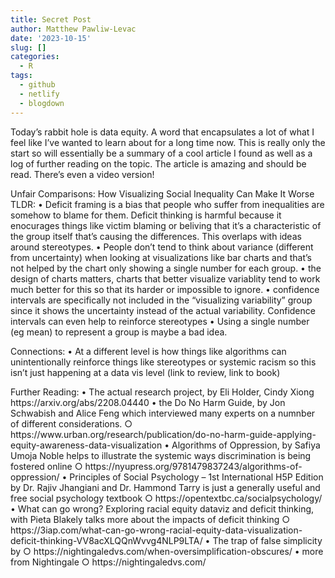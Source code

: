```yaml
---
title: Secret Post
author: Matthew Pawliw-Levac
date: '2023-10-15'
slug: []
categories:
  - R
tags:
  - github
  - netlify
  - blogdown
---
```


 Today's rabbit hole is data equity. A word that encapsulates a lot of what I feel like I've wanted to learn about for a long time now. This is really only the start so will essentially be a summary of a cool article I found as well as a log of further reading on the topic. The article is amazing and should be read. There's even a video version!

Unfair Comparisons: How Visualizing Social Inequality Can Make It Worse TLDR:
	• Deficit framing is a bias that people who suffer from inequalities are somehow to blame for them. Deficit thinking is harmful because it enocurages things like victim blaming or beliving that it’s a characteristic of the group itself that's causing the differences. This overlaps with ideas around stereotypes. 
	• People don't tend to think about variance (different from uncertainty) when looking at visualizations like bar charts and that's not helped by the chart only showing a single number for each group.
	• the design of charts matters, charts that better visualize variablity tend to work much better for this so that its harder or impossible to ignore.
	• confidence intervals are specifically not included in the "visualizing variability" group since it shows the uncertainty instead of the actual variability. Confidence intervals can even help to reinforce stereotypes
	• Using a single number (eg mean) to represent a group is maybe a bad idea. 

Connections:
	• At a different level is how things like algorithms can unintentionally reinforce things like stereotypes or systemic racism so this isn't just happening at a data vis level (link to review, link to book)

Further Reading: 
	• The actual research project, by Eli Holder, Cindy Xiong
https://arxiv.org/abs/2208.04440
	• the Do No Harm Guide, by Jon Schwabish and Alice Feng which interviewed many experts on a numnber of different considerations.
		○ https://www.urban.org/research/publication/do-no-harm-guide-applying-equity-awareness-data-visualization
	•  Algorithms of Oppression, by Safiya Umoja Noble helps to illustrate the systemic ways discrimination is being fostered online
		○ https://nyupress.org/9781479837243/algorithms-of-oppression/
	• Principles of Social Psychology – 1st International H5P Edition by Dr. Rajiv Jhangiani and Dr. Hammond Tarry is just a generally useful and free social psychology textbook
		○ https://opentextbc.ca/socialpsychology/
	• What can go wrong? Exploring racial equity dataviz and deficit thinking, with Pieta Blakely talks more about the impacts of deficit thinking
		○ https://3iap.com/what-can-go-wrong-racial-equity-data-visualization-deficit-thinking-VV8acXLQQnWvvg4NLP9LTA/
	• The trap of false simplicity by 
		○ https://nightingaledvs.com/when-oversimplification-obscures/
	• more from Nightingale
		○ https://nightingaledvs.com/

